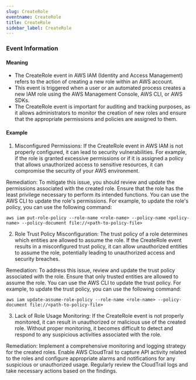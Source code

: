 ```yaml
--- 
slug: CreateRole
eventname: CreateRole
title: CreateRole
sidebar_label: CreateRole
---
```

                       
### Event Information

#### Meaning

- The CreateRole event in AWS IAM (Identity and Access Management) refers to the action of creating a new role within an AWS account.
- This event is triggered when a user or an automated process creates a new IAM role using the AWS Management Console, AWS CLI, or AWS SDKs.
- The CreateRole event is important for auditing and tracking purposes, as it allows administrators to monitor the creation of new roles and ensure that the appropriate permissions and policies are assigned to them.

#### Example

1. Misconfigured Permissions: If the CreateRole event in AWS IAM is not properly configured, it can lead to security vulnerabilities. For example, if the role is granted excessive permissions or if it is assigned a policy that allows unauthorized access to sensitive resources, it can compromise the security of your AWS environment.

Remediation: To mitigate this issue, you should review and update the permissions associated with the created role. Ensure that the role has the least privilege necessary to perform its intended functions. You can use the AWS CLI to update the role's permissions. For example, to update the role's policy, you can use the following command:

```
aws iam put-role-policy --role-name <role-name> --policy-name <policy-name> --policy-document file://<path-to-policy-file>
```

2. Role Trust Policy Misconfiguration: The trust policy of a role determines which entities are allowed to assume the role. If the CreateRole event results in a misconfigured trust policy, it can allow unauthorized entities to assume the role, potentially leading to unauthorized access and security breaches.

Remediation: To address this issue, review and update the trust policy associated with the role. Ensure that only trusted entities are allowed to assume the role. You can use the AWS CLI to update the trust policy. For example, to update the trust policy, you can use the following command:

```
aws iam update-assume-role-policy --role-name <role-name> --policy-document file://<path-to-policy-file>
```

3. Lack of Role Usage Monitoring: If the CreateRole event is not properly monitored, it can result in unauthorized or malicious use of the created role. Without proper monitoring, it becomes difficult to detect and respond to any suspicious activities associated with the role.

Remediation: Implement a comprehensive monitoring and logging strategy for the created roles. Enable AWS CloudTrail to capture API activity related to the roles and configure appropriate alarms and notifications for any suspicious or unauthorized usage. Regularly review the CloudTrail logs and take necessary actions based on the findings.


 